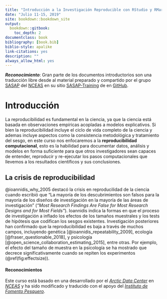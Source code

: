 ```yaml
--- 
title: "Introducción a la Investigación Reproducible con RStudio y RMarkdown"
date: "Julio 11-15, 2019"
site: bookdown::bookdown_site
output: 
  bookdown::gitbook:
    toc_depth: 2
documentclass: book
bibliography: [book.bib]
biblio-style: apalike
link-citations: yes
description: ""
always_allow_html: yes
---
```


_**Reconocimiento**_: Gran parte de los documentos introductorios son una traducción libre desde al material preparado 
y compartido por el grupo [SASAP](https://alaskasalmonandpeople.org/) del [NCEAS](https://www.nceas.ucsb.edu/) en su sitio [SASAP-Training](https://github.com/NCEAS/sasap-training) de en [GitHub](https://github.com/).


# Introducción

La reproducibilidad es fundamental en la ciencia, ya que la ciencia está basada en observaciones empíricas acopladas a modelos 
explicativos. Si bien la reproducibilidad incluye el ciclo de vida completo de la ciencia y ademas incluye aspectos como la 
consistencia metodológica y tratamiento del sesgo, en este curso nos enfocaremos a la **reproducibilidad computacional**, esto
es la habilidad para documentar datos, análisis y modelos en forma suficiente para que otros investigadores sean capaces de 
entender, reproducir y re-ejecutar los pasos computacionales que llevemos a los resultados científicos y sus conclusiones. 

## La crisis de reproducibilidad

@ioannidis_why_2005 destacó la crisis en reproducilidad de la ciencia cuando escribió que "La mayoría de los 
descubrimientos son falsos para la mayoría de los diseños de investigación en la mayoría de las áreas de investigación" 
(_"Most Research Findings Are False for Most Research Designs and for Most Fields"_). Ioannidis indica la formas en que 
el proceso de investigación a inflado los efectos de los tamaños muestrales y los tests de hipótesis que codifican los 
sesgos existentes. Investigación posteriores han confirmado que la reproducibilidad es baja a través de muchos campos, 
incluyendo genética [@ioannidis_repeatability_2009], ecología [@fraser_questionable_2018], y psicología
[@open_science_collaboration_estimating_2015], entre otras. Por ejemplo, el efecto del tamaño de muestra en la psicología
se ha mostrado que decrece significativamente cuando se repiten los experimentos (\@ref(fig:effectsize)).

#### Reconocimientos

Este curso está basado en una desarrollado por el [_Arctic Data Center_](https://arcticdata.io/) en 
[_NCEAS_](http://www.nceas.ucsb.edu) y ha sido modificado y traducido con el apoyo del 
[_Instituto de Fomento Pesquero_](http://www.ifop.cl).

